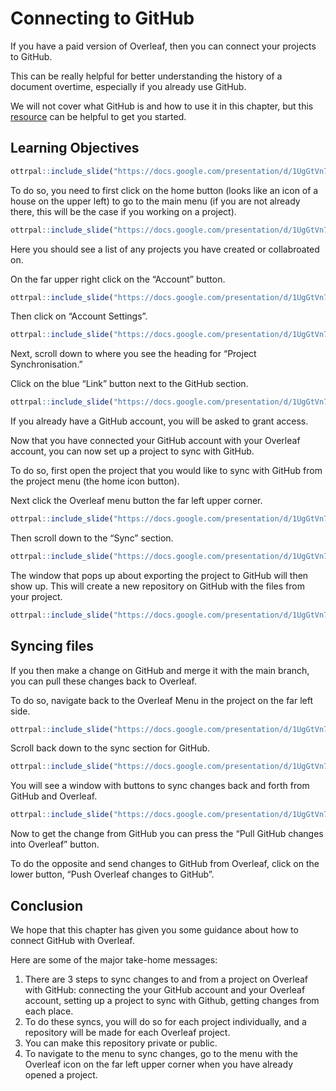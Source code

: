 
# Connecting to GitHub

If you have a paid version of Overleaf, then you can connect your projects to GitHub.

This can be really helpful for better understanding the history of a document overtime, especially if you already use GitHub. 

<div class = "notice">
We will not cover what GitHub is and how to use it in this chapter, but this [resource](https://jhudatascience.org/Reproducibility_in_Cancer_Informatics/making-your-project-open-source-with-github.html) can be helpful to get you started. 
</div>


## Learning Objectives

```r
ottrpal::include_slide("https://docs.google.com/presentation/d/1UgGtVn7RsqdQ4pJxDk_dueSyREHcH-uWTNAT27E2mG8/edit#slide=id.g1cfb6c6ff1d_0_64")
```

To do so, you need to first click on the home button (looks like an icon of a house on the upper left) to go to the main menu (if you are not already there, this will be the case if you working on a project).

```r
ottrpal::include_slide("https://docs.google.com/presentation/d/1UgGtVn7RsqdQ4pJxDk_dueSyREHcH-uWTNAT27E2mG8/edit#slide=id.g1cfb6c6ff1d_0_0")
```





Here you should see a list of any projects you have created or collabroated on. 

On the far upper right click on the "Account" button. 

```r
ottrpal::include_slide("https://docs.google.com/presentation/d/1UgGtVn7RsqdQ4pJxDk_dueSyREHcH-uWTNAT27E2mG8/edit#slide=id.g1cfb6c6ff1d_0_7")
```

 



Then click on "Account Settings".

```r
ottrpal::include_slide("https://docs.google.com/presentation/d/1UgGtVn7RsqdQ4pJxDk_dueSyREHcH-uWTNAT27E2mG8/edit#slide=id.g1cfb6c6ff1d_0_15")
```


Next, scroll down to where you see the heading for "Project Synchronisation."

Click on the blue "Link" button next to the GitHub section.


```r
ottrpal::include_slide("https://docs.google.com/presentation/d/1UgGtVn7RsqdQ4pJxDk_dueSyREHcH-uWTNAT27E2mG8/edit#slide=id.g1cfb6c6ff1d_0_21")
```

If you already have a GitHub account, you will be asked to grant access.


Now that you have connected your GitHub account with your Overleaf account, you can now set up a project to sync with GitHub. 


To do so, first open the project that you would like to sync with GitHub from the project menu (the home icon button).

Next click the Overleaf menu button the far left upper corner.

```r
ottrpal::include_slide("https://docs.google.com/presentation/d/1UgGtVn7RsqdQ4pJxDk_dueSyREHcH-uWTNAT27E2mG8/edit#slide=id.g1cfb6c6ff1d_0_32")
```

Then scroll down to the "Sync" section.

```r
ottrpal::include_slide("https://docs.google.com/presentation/d/1UgGtVn7RsqdQ4pJxDk_dueSyREHcH-uWTNAT27E2mG8/edit#slide=id.g1cfb6c6ff1d_0_40")
```

The window that pops up about exporting the project to GitHub will then show up. This will create a new repository on GitHub with the files from your project.

```r
ottrpal::include_slide("https://docs.google.com/presentation/d/1UgGtVn7RsqdQ4pJxDk_dueSyREHcH-uWTNAT27E2mG8/edit#slide=id.g1cfb6c6ff1d_0_46")
```


## Syncing files

If you then make a change on GitHub and merge it with the main branch, you can pull these changes back to Overleaf.

To do so, navigate back to the Overleaf Menu in the project on the far left side.

```r
ottrpal::include_slide("https://docs.google.com/presentation/d/1UgGtVn7RsqdQ4pJxDk_dueSyREHcH-uWTNAT27E2mG8/edit#slide=id.g1cfb6c6ff1d_0_32")
```

Scroll back down to the sync section for GitHub.

```r
ottrpal::include_slide("https://docs.google.com/presentation/d/1UgGtVn7RsqdQ4pJxDk_dueSyREHcH-uWTNAT27E2mG8/edit#slide=id.g1cfb6c6ff1d_0_40")
```

You will see a window with buttons to sync changes back and forth from GitHub and Overleaf.

```r
ottrpal::include_slide("https://docs.google.com/presentation/d/1UgGtVn7RsqdQ4pJxDk_dueSyREHcH-uWTNAT27E2mG8/edit#slide=id.g1cfb6c6ff1d_0_51")
```

Now to get the change from GitHub you can press the "Pull GitHub changes into Overleaf" button.

To do the opposite and send changes to GitHub from Overleaf, click on the lower button, "Push Overleaf changes to GitHub". 

## Conclusion

We hope that this chapter has given you some guidance about how to connect GitHub with  Overleaf.

Here are some of the major take-home messages:

1. There are 3 steps to sync changes to and from a project on Overleaf with GitHub: connecting the your GitHub account and your Overleaf account, setting up a project to sync with Github, getting changes from each place.
1. To do these syncs, you will do so for each project individually, and a repository will be made for each Overleaf project.
1. You can make this repository private or public.
1. To navigate to the menu to sync changes, go to the menu with the Overleaf icon on the far left upper corner when you have already opened a project.



